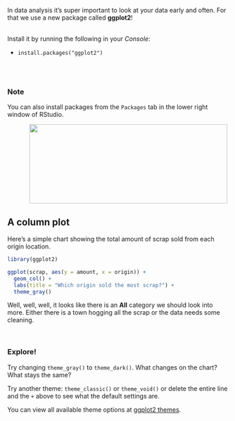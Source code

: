 
In data analysis it's super important to look at your data early and often. For that we use a new package called  __ggplot2__! 
<br><br>

Install it by running the following in your _Console_:

- `install.packages("ggplot2")`

<br><br>

<div class="note">
### Note {-}

You can also install packages from the `Packages` tab in the lower right window of RStudio.

![](../images/install_packages.png){style="width: 450px; height: 180px; margin-left: 10%;"}


</div>


## A column plot {-}
Here's a simple chart showing the total amount of scrap sold from each origin location.

```{r, warning=F}
library(ggplot2)
```

```{r, fig.width=12}
ggplot(scrap, aes(y = amount, x = origin)) + 
  geom_col() +
  labs(title = "Which origin sold the most scrap?") + 
  theme_gray()

```

Well, well, well, it looks like there is an **All** category we should look into more. Either there is a town hogging all the scrap or the data needs some cleaning.

<br>

<div class="tip">

### <i class="fa fa-user-astronaut" aria-hidden="true" style="color: green"></i> Explore! {-}

Try changing `theme_gray()` to `theme_dark()`. What changes on the chart? What stays the same?

Try another theme: `theme_classic()` or `theme_void()` or delete the entire line and the `+` above to see what the default settings are.

You can view all available theme options at [ggplot2 themes](https://ggplot2.tidyverse.org/reference/ggtheme.html).

<br></div>

<br>
